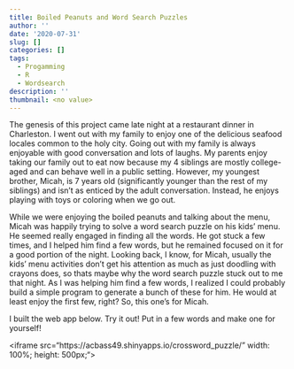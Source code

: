 ```yaml
---
title: Boiled Peanuts and Word Search Puzzles
author: ''
date: '2020-07-31'
slug: []
categories: []
tags:
  - Progamming
  - R
  - Wordsearch
description: ''
thumbnail: <no value>
---
```

The genesis of this project came late night at a restaurant dinner in Charleston. I went out with my family to enjoy one of the delicious seafood locales common to the holy city. Going out with my family is always enjoyable with good conversation and lots of laughs. My parents enjoy taking our family out to eat now because my 4 siblings are mostly college-aged and can behave well in a public setting. However, my youngest brother, Micah, is 7 years old (significantly younger than the rest of my siblings) and isn't as enticed by the adult conversation. Instead, he enjoys playing with toys or coloring when we go out. 

While we were enjoying the boiled peanuts and talking about the menu, Micah was happily trying to solve a word search puzzle on his kids' menu. He seemed really engaged in finding all the words. He got stuck a few times, and I helped him find a few words, but he remained focused on it for a good portion of the night. Looking back, I know, for Micah, usually the kids' menu activities don't get his attention as much as just doodling with crayons does, so thats maybe why the word search puzzle stuck out to me that night. As I was helping him find a few words, I realized I could probably build a simple program to generate a bunch of these for him. He would at least enjoy the first few, right? So, this one's for Micah.

I built the web app below. Try it out! Put in a few words and make one for yourself!

<iframe src="https://acbass49.shinyapps.io/crossword_puzzle/" width: 100%; height: 500px;">


